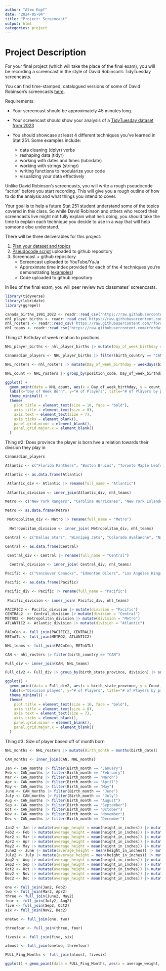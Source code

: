 ```yaml
---
author: "Alex Kopf"
date: "2024-05-04"
title: "Project: Screencast"
output: html
categories: project
---
```


# Project Description

For your final project (which will take the place of the final exam), you will be recording a screencast in the style of David Robinson's TidyTuesday screencasts.

You can find time-stamped, catalogued versions of some of David Robinson's screencasts [here](https://www.rscreencasts.com/). 

Requirements:

- Your screencast should be approximately 45 minutes long.
- Your screencast should show your analysis of a [TidyTuesday dataset from 2023](https://github.com/rfordatascience/tidytuesday)
- You should showcase at least 4 different techniques you've learned in Stat 251. Some examples include:

    - data cleaning (dplyr) verbs
    - reshaping data (tidyr)
    - working with dates and times (lubridate)
    - working with strings (stringr)
    - writing functions to modularize your code
    - visualizing your data effectively
    
Unlike David Robinson's screencasts, you will write a rough pseudocode "script" before you start recording. 
This will give you a rough outline of how to do the analysis and what things you intend to cover.

Your goal is to help a future Stat 251 student understand some of the topics covered in this class. 
So while David Robinson and others who record their screencasts live might not fully explain what he's doing, you should take the time to explain each technique you decide to use in a way that will help someone else understand.


There will be three deliverables for this project:

1. [Plan your dataset and topics](Dataset-Topics.qmd)
2. [Pseudocode script](pseudocode.qmd) uploaded to github repository
3. Screencast + github repository
    - Screencast uploaded to YouTube/YuJa
    - Approximate time index provided for each of the 4 techniques you're demonstrating ([examples](https://www.rscreencasts.com/))
    - Code uploaded to github repository

In lieu of the final exam, you will peer review two classmates' screencasts. 




```r
library(tidyverse)
library(lubridate)
library(ggrepel)
```


```r
canada_births_1991_2022 <- readr::read_csv('https://raw.githubusercontent.com/rfordatascience/tidytuesday/master/data/2024/2024-01-09/canada_births_1991_2022.csv')
nhl_player_births <- readr::read_csv('https://raw.githubusercontent.com/rfordatascience/tidytuesday/master/data/2024/2024-01-09/nhl_player_births.csv')
nhl_rosters <- readr::read_csv('https://raw.githubusercontent.com/rfordatascience/tidytuesday/master/data/2024/2024-01-09/nhl_rosters.csv')
nhl_teams <- readr::read_csv('https://raw.githubusercontent.com/rfordatascience/tidytuesday/master/data/2024/2024-01-09/nhl_teams.csv')
```
Thing #1 Birthday of week relation to positions
```r
NHL_player_births <- nhl_player_births |> mutate(Day_of_week_birthday = weekdays(birth_date))
```


```r
Cananadian_players <- NHL_player_births |> filter(birth_country == "CAN")
```


```r
NHL_rosters <- nhl_rosters |> mutate(Day_of_week_birthday = weekdays(birth_date)) 
```

```r
NHL_count <- NHL_rosters |> group_by(position_code, Day_of_week_birthday) |> summarise(count_of_pos = n())
```
```r
ggplot() +
  geom_point(data = NHL_count, aes(x = Day_of_week_birthday, y = count_of_pos, color = position_code)) +
  labs(x="Day of Week Born", y="# of Players", title="# of Players by postion and day of week born", subtitle="Defense lead every day of week", caption="Source: Tidy tuesday | By Alex Kopf") +
  theme_minimal() + 
  theme(
    plot.title = element_text(size = 16, face = "bold"),
    axis.title = element_text(size = 8),
    axis.text = element_text(size = 7),
    axis.ticks = element_blank(),
    panel.grid.minor = element_blank(),
    panel.grid.major.x = element_blank() 
  ) 
```
Thing #2: Does province the player is born hve a relation towards their division they play in

```r
Cananadian_players
```

```r
Atlantic <- c("Florida Panthers", "Boston Bruins", "Toronto Maple Leafs", "Tampa Bay Lightning", "Detroit Red Wings", "Buffalo Sabres", "Ottawa Senators", "Montréal Canadiens")

Atlantic <- as.data.frame(Atlantic)

 Atlantic_div <- Atlantic |> rename(full_name = "Atlantic")
 
 Atlantic_division <- inner_join(Atlantic_div, nhl_teams)
```

```r
Metro <- c("New York Rangers", "Carolina Hurricanes", "New York Islanders", "Washington Capitals", "Pittsburgh Penguins", "Philadelphia Flyers", "New Jersey Devils", "Columbus Blue Jackets")

Metro <- as.data.frame(Metro)

 Metropolitan_div <- Metro |> rename(full_name = "Metro")
 
  Metropolitan_division <- inner_join( Metropolitan_div, nhl_teams)
```

```r
Central <- c("Dallas Stars", "Winnipeg Jets", "Colorado Avalanche", "Nashville Predators", "St. Louis Blues", "Minnesota Wild", "Arizona Coyotes", "Chicago Blackhawks" )

Central <- as.data.frame(Central)

 Central_div <- Central |> rename(full_name = "Central")
 
  Central_division <- inner_join( Central_div, nhl_teams)
```

```r
Pacific <- c("Vancouver Canucks", "Edmonton Oilers", "Los Angeles Kings", "Vegas Golden Knights", "Calgary Flames", "Seattle Kraken", "Anaheim Ducks", "San Jose Sharks")

Pacific <- as.data.frame(Pacific)

Pacific_div <- Pacific |> rename(full_name = "Pacific")
 
 Pacific_division <- inner_join( Pacific_div, nhl_teams)
```
```r
PACIFIC2 <- Pacific_division |> mutate(division = "Pacific")
CENTRAL2  <- Central_division |> mutate(division = "Central")
METRO2 <- Metropolitan_division |> mutate(division = "Metro")
ATLANTIC2 <- Atlantic_division |> mutate(division = "Atlantic")
```


```r
PACnCen <- full_join(PACIFIC2, CENTRAL2) 
METnATL <- full_join(METRO2, ATLANTIC2)

NHL_teams <- full_join(PACnCen, METnATL)
```

```r
CAN <- nhl_rosters |> filter(birth_country == "CAN")

Full_div <- inner_join(CAN, NHL_teams)

Full_div2 <- Full_div |> group_by(birth_state_province, division) |> summarise(Count_by_province = n()) |> arrange(desc(Count_by_province))
```
```r
ggplot() +
  geom_point(data = Full_div2, aes(x = birth_state_province, y = Count_by_province, color = division)) +
  labs(x="Division played", y="# of Players", title="# of Players by province and division played in", caption="Source: Tidy tuesday | By Alex Kopf") + coord_flip() +
  theme_minimal() + 
  theme(
    plot.title = element_text(size = 16, face = "bold"),
    axis.title = element_text(size = 8),
    axis.text = element_text(size = 7),
    axis.ticks = element_blank(),
    panel.grid.minor = element_blank(),
    panel.grid.major.x = element_blank() 
  ) 
```
Thing #3: Size of player based off of month born
```r
NHL_months <- NHL_rosters |> mutate(Birth_month = months(birth_date))

CAN_months <- inner_join(CAN, NHL_months)
```
```r
Jan <- CAN_months |> filter(Birth_month == "January")
Feb <- CAN_months |> filter(Birth_month == "February")
Mar <- CAN_months |> filter(Birth_month == "March")
Apr <- CAN_months |> filter(Birth_month == "April")
May <- CAN_months |> filter(Birth_month == "May")
June <- CAN_months |> filter(Birth_month == "June")
July <- CAN_months |> filter(Birth_month == "July")
Aug <- CAN_months |> filter(Birth_month == "August")
Sep <- CAN_months |> filter(Birth_month == "September")
Oct <- CAN_months |> filter(Birth_month == "October")
Nov <- CAN_months |> filter(Birth_month == "November")
Dec <- CAN_months |> filter(Birth_month == "December")
```

```r
Jan2 <- Jan |> mutate(average_height = mean(height_in_inches)) |> mutate(average_weight = mean(weight_in_pounds))
Feb2 <- Feb |> mutate(average_height = mean(height_in_inches)) |> mutate(average_weight = mean(weight_in_pounds))
Mar2 <- Mar |> mutate(average_height = mean(height_in_inches)) |> mutate(average_weight = mean(weight_in_pounds))
Apr2 <- Apr |> mutate(average_height = mean(height_in_inches)) |> mutate(average_weight = mean(weight_in_pounds))
May2 <- May |> mutate(average_height = mean(height_in_inches)) |> mutate(average_weight = mean(weight_in_pounds))
June2 <- June |> mutate(average_height = mean(height_in_inches)) |> mutate(average_weight = mean(weight_in_pounds))
July2 <- July |> mutate(average_height = mean(height_in_inches)) |> mutate(average_weight = mean(weight_in_pounds))
Aug2 <- Aug |> mutate(average_height = mean(height_in_inches)) |> mutate(average_weight = mean(weight_in_pounds))
Sep2 <- Sep |> mutate(average_height = mean(height_in_inches)) |> mutate(average_weight = mean(weight_in_pounds))
Oct2 <- Oct |> mutate(average_height = mean(height_in_inches)) |> mutate(average_weight = mean(weight_in_pounds))
Nov2 <- Nov |> mutate(average_height = mean(height_in_inches)) |> mutate(average_weight = mean(weight_in_pounds))
Dec2 <- Dec |> mutate(average_height = mean(height_in_inches)) |> mutate(average_weight = mean(weight_in_pounds))
```

```r
one <- full_join(Jan2, Feb2)
two <- full_join(Mar2, Apr2)
three <- full_join(June2, May2)
four <- full_join(July2, Aug2)
five <- full_join(Sep2, Oct2)
six <- full_join(Nov2, Dec2)

onetwo <- full_join(one, two)

threefour <- full_join(three, four)

fivesix <- full_join(five, six)

almost <- full_join(onetwo, threefour)

FULL_Fing_Months <- full_join(almost, fivesix)

```
```r
ggplot() + geom_point(data = FULL_Fing_Months, aes(x = average_weight, y = average_height, color = Birth_month))
```

